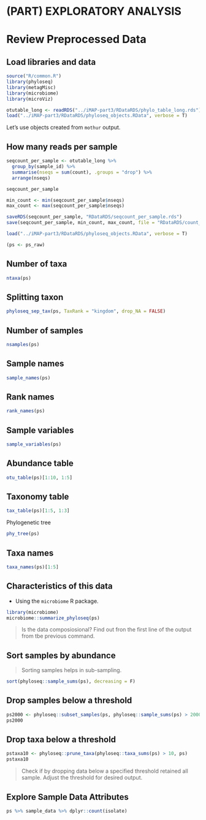 # (PART) EXPLORATORY ANALYSIS {-}

# Review Preprocessed Data {#explore-data}

## Load libraries and data
```r
source("R/common.R")
library(phyloseq)
library(metagMisc)
library(microbiome)
library(microViz)

otutable_long <- readRDS("../iMAP-part3/RDataRDS/phylo_table_long.rds")
load("../iMAP-part3/RDataRDS/phyloseq_objects.RData", verbose = T)
```

Let's use objects created from `mothur` output.


## How many reads per sample
```r
seqcount_per_sample <- otutable_long %>% 
  group_by(sample_id) %>% 
  summarise(nseqs = sum(count), .groups = "drop") %>% 
  arrange(nseqs)

seqcount_per_sample

min_count <- min(seqcount_per_sample$nseqs)
max_count <- max(seqcount_per_sample$nseqs)

saveRDS(seqcount_per_sample, "RDataRDS/seqcount_per_sample.rds")
save(seqcount_per_sample, min_count, max_count, file = "RDataRDS/count_min_max_seqs.RData")
```


```r
load("../iMAP-part3/RDataRDS/phyloseq_objects.RData", verbose = T)
```


```r
(ps <- ps_raw)
```


## Number of taxa
```r
ntaxa(ps)
```

## Splitting taxon
```r
phyloseq_sep_tax(ps, TaxRank = "kingdom", drop_NA = FALSE)

```


## Number of samples
```r
nsamples(ps)
```

## Sample names
```r
sample_names(ps)
```

## Rank names
```r
rank_names(ps)
```

## Sample variables
```r
sample_variables(ps)
```

## Abundance table
```r
otu_table(ps)[1:10, 1:5]
```

## Taxonomy table
```r
tax_table(ps)[1:5, 1:3]
```

Phylogenetic tree
```r
phy_tree(ps)
```

## Taxa names
```r
taxa_names(ps)[1:5]
```

## Characteristics of this data
- Using the `microbiome` R package.
```r
library(microbiome)
microbiome::summarize_phyloseq(ps)

```

> Is the data composiosional? Find out fron the first line of the output from tbe previous command.

## Sort samples by abundance

> Sorting samples helps in sub-sampling.

```r
sort(phyloseq::sample_sums(ps), decreasing = F)
```

## Drop samples below a threshold
```r
ps2000 <- phyloseq::subset_samples(ps, phyloseq::sample_sums(ps) > 2000)
ps2000
```

## Drop taxa below a threshold
```r
pstaxa10 <- phyloseq::prune_taxa(phyloseq::taxa_sums(ps) > 10, ps)
pstaxa10
```

> Check if by dropping data below a specified threshold retained all sample. Adjust the threshold for desired output.

## Explore Sample Data Attributes
```r
ps %>% sample_data %>% dplyr::count(isolate)

```

